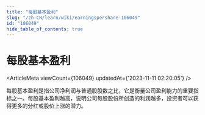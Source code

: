 ```yaml
---
title: "每股基本盈利"
slug: "/zh-CN/learn/wiki/earningspershare-106049"
id: "106049"
hide_table_of_contents: true
---
```



<Breadcrumbs current="每股基本盈利" />

# 每股基本盈利

<ArticleMeta viewCount={106049} updatedAt={'2023-11-11 02:20:05'} />
<div className='border-solid border-b border-t-0 my-4 border-[var(--ifm-color-gray-300)]' />

每股基本盈利是指公司净利润与普通股股数之比，它是衡量公司盈利能力的重要指标之一。每股基本盈利越高，说明公司每股股份所创造的利润越多，投资者可以获得更多的分红或股价上涨的潜力。
